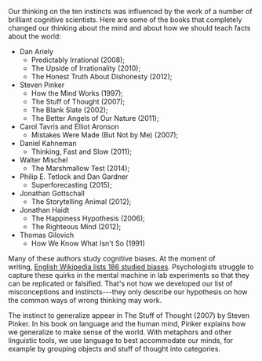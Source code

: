 Our thinking on the ten instincts was influenced by the work of a number of brilliant cognitive scientists. Here are some of the books that completely changed our thinking about the mind and about how we should teach facts about the world:

-   Dan Ariely
    -   Predictably Irrational (2008);
    -   The Upside of Irrationality (2010);
    -   The Honest Truth About Dishonesty (2012);
-   Steven Pinker
    -   How the Mind Works (1997);
    -   The Stuff of Thought (2007);
    -   The Blank Slate (2002);
    -   The Better Angels of Our Nature (2011);
-   Carol Tavris and Elliot Aronson
    -   Mistakes Were Made (But Not by Me) (2007);
-   Daniel Kahneman
    -   Thinking, Fast and Slow (2011);
-   Walter Mischel
    -   The Marshmallow Test (2014);
-   Philip E. Tetlock and Dan Gardner
    -   Superforecasting (2015);
-   Jonathan Gottschall
    -   The Storytelling Animal (2012);
-   Jonathan Haidt
    -   The Happiness Hypothesis (2006);
    -   The Righteous Mind (2012);
-   Thomas Gilovich
    -   How We Know What Isn't So (1991)

Many of these authors study cognitive biases. At the moment of writing, [English Wikipedia lists 186 studied biases](https://en.wikipedia.org/wiki/List_of_cognitive_biases). Psychologists struggle to capture these quirks in the mental machine in lab experiments so that they can be replicated or falsified. That's not how we developed our list of misconceptions and instincts---they only describe our hypothesis on how the common ways of wrong thinking may work.

The instinct to generalize appear in The Stuff of Thought (2007) by Steven Pinker. In his book on language and the human mind, Pinker explains how we generalize to make sense of the world. With metaphors and other linguistic tools, we use language to best accommodate our minds, for example by grouping objects and stuff of thought into categories.